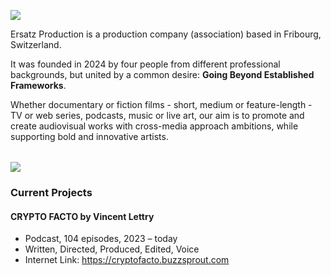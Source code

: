 ::: {.hero-section style="margin-bottom: 2rem"}
![](image/index-image.jpeg)

::: {.hero-content style="text-align: left"}
Ersatz Production is a production company (association) based in Fribourg, Switzerland.

It was founded in 2024 by four people from different professional backgrounds, but united by a common desire: **Going Beyond Established Frameworks**.

Whether documentary or fiction films - short, medium or feature-length - TV or web series, podcasts, music or live art, our aim is to promote and create audiovisual works with cross-media approach ambitions, while supporting bold and innovative artists.

:::
:::

::: {.hero-section}
![](image/projects-line.jpeg)

::: {.hero-content style="text-align: left"}
### Current Projects
#### **CRYPTO FACTO by Vincent Lettry**

::: {.project-details}
- Podcast, 104 episodes, 2023 – today
- Written, Directed, Produced, Edited, Voice
- Internet Link: <https://cryptofacto.buzzsprout.com>
:::

:::
:::

<!-- verification -->

<a rel="me" style="display:none" href="https://github.com/ersatz-production">Hidden link used to verify my account on GitHub</a>
